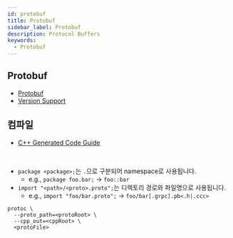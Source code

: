 ```yaml
---
id: protobuf
title: Protobuf
sidebar_label: Protobuf
description: Protocol Buffers
keywords:
  - Protobuf
---
```


## Protobuf

- [Protobuf](/docs/lang/design/protocol/protobuf/protobuf.mdx)
- [Version Support](https://protobuf.dev/support/version-support/#cpp)

## 컴파일

- [C++ Generated Code Guide](https://protobuf.dev/reference/cpp/cpp-generated/)

<br />

- `package <package>;`는 `.`으로 구분되어 namespace로 사용됩니다.
  - e.g., `package foo.bar;` -\> `foo::bar`
- `import "<path>/<proto>.proto";`는 디렉토리 경로와 파일명으로 사용됩니다.
  - e.g., `import "foo/bar.proto";` -\> `foo/bar[.grpc].pb<.h|.ccc>`

```shell
protoc \
  --proto_path=<protoRoot> \
  --cpp_out=<cppRoot> \
  <protoFile>
```
